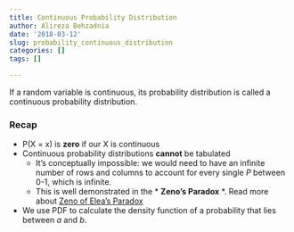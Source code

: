 ```yaml
---
title: Continuous Probability Distribution
author: Alireza Behzadnia
date: '2018-03-12'
slug: probability_continuous_distribution
categories: []
tags: []

---
```


If a random variable is continuous, its probability distribution is called a continuous probability distribution.

### Recap

- P(X = x) is **zero** if our X is continuous
- Continuous probability distributions **cannot** be tabulated
    - It's conceptually impossible: we would need to have an infinite number of rows and columns to account for every single *P* between 0-1, which is infinite.
    - This is well demonstrated in the * **Zeno's Paradox** *. Read more about [Zeno of Elea's Paradox](https://plato.stanford.edu/entries/paradox-zeno/)
- We use PDF to calculate the density function of a probability that lies between *a* and *b*.
